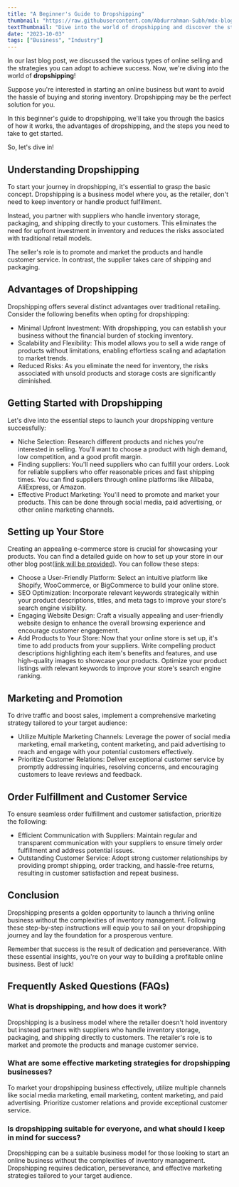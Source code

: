 ```yaml
---
title: "A Beginner's Guide to Dropshipping"
thumbnail: "https://raw.githubusercontent.com/Abdurrahman-Subh/mdx-blog/main/images/dropshipping-model.png"
textThumbnail: "Dive into the world of dropshipping and discover the steps to kickstart your online business journey without the hassle of inventory management."
date: "2023-10-03"
tags: ["Business", "Industry"]
---
```


<CustomImage
  src="https://raw.githubusercontent.com/Abdurrahman-Subh/mdx-blog/main/images/dropshipping-model.png"
  alt="Advantages of Dropshipping"
/>

In our last blog post, we discussed the various types of online selling and the strategies you can adopt to achieve success. Now, we're diving into the world of **dropshipping**!

Suppose you're interested in starting an online business but want to avoid the hassle of buying and storing inventory. Dropshipping may be the perfect solution for you.

In this beginner's guide to dropshipping, we'll take you through the basics of how it works, the advantages of dropshipping, and the steps you need to take to get started.

So, let's dive in!

## Understanding Dropshipping

To start your journey in dropshipping, it's essential to grasp the basic concept. Dropshipping is a business model where you, as the retailer, don't need to keep inventory or handle product fulfillment.

Instead, you partner with suppliers who handle inventory storage, packaging, and shipping directly to your customers. This eliminates the need for upfront investment in inventory and reduces the risks associated with traditional retail models.

The seller's role is to promote and market the products and handle customer service. In contrast, the supplier takes care of shipping and packaging.

## Advantages of Dropshipping

Dropshipping offers several distinct advantages over traditional retailing. Consider the following benefits when opting for dropshipping:

- Minimal Upfront Investment: With dropshipping, you can establish your business without the financial burden of stocking inventory.
- Scalability and Flexibility: This model allows you to sell a wide range of products without limitations, enabling effortless scaling and adaptation to market trends.
- Reduced Risks: As you eliminate the need for inventory, the risks associated with unsold products and storage costs are significantly diminished.

## Getting Started with Dropshipping

Let's dive into the essential steps to launch your dropshipping venture successfully:

- Niche Selection: Research different products and niches you're interested in selling. You'll want to choose a product with high demand, low competition, and a good profit margin.
- Finding suppliers: You'll need suppliers who can fulfill your orders. Look for reliable suppliers who offer reasonable prices and fast shipping times. You can find suppliers through online platforms like Alibaba, AliExpress, or Amazon.
- Effective Product Marketing: You'll need to promote and market your products. This can be done through social media, paid advertising, or other online marketing channels.

## Setting up Your Store

<CustomImage
  src="https://raw.githubusercontent.com/Abdurrahman-Subh/mdx-blog/main/images/setting-up-store.png"
  alt="Setting up Your Store"
/>

Creating an appealing e-commerce store is crucial for showcasing your products. You can find a detailed guide on how to set up your store in our other blog post([link will be provided](#)). You can follow these steps:

- Choose a User-Friendly Platform: Select an intuitive platform like Shopify, WooCommerce, or BigCommerce to build your online store.
- SEO Optimization: Incorporate relevant keywords strategically within your product descriptions, titles, and meta tags to improve your store's search engine visibility.
- Engaging Website Design: Craft a visually appealing and user-friendly website design to enhance the overall browsing experience and encourage customer engagement.
- Add Products to Your Store: Now that your online store is set up, it's time to add products from your suppliers. Write compelling product descriptions highlighting each item's benefits and features, and use high-quality images to showcase your products. Optimize your product listings with relevant keywords to improve your store's search engine ranking.

## Marketing and Promotion

<CustomImage
  src="https://raw.githubusercontent.com/Abdurrahman-Subh/mdx-blog/main/images/marketing-promotion.png"
  alt="Marketing and Promotion"
/>

To drive traffic and boost sales, implement a comprehensive marketing strategy tailored to your target audience:

- Utilize Multiple Marketing Channels: Leverage the power of social media marketing, email marketing, content marketing, and paid advertising to reach and engage with your potential customers effectively.
- Prioritize Customer Relations: Deliver exceptional customer service by promptly addressing inquiries, resolving concerns, and encouraging customers to leave reviews and feedback.

## Order Fulfillment and Customer Service

To ensure seamless order fulfillment and customer satisfaction, prioritize the following:

- Efficient Communication with Suppliers: Maintain regular and transparent communication with your suppliers to ensure timely order fulfillment and address potential issues.
- Outstanding Customer Service: Adopt strong customer relationships by providing prompt shipping, order tracking, and hassle-free returns, resulting in customer satisfaction and repeat business.

## Conclusion

Dropshipping presents a golden opportunity to launch a thriving online business without the complexities of inventory management. Following these step-by-step instructions will equip you to sail on your dropshipping journey and lay the foundation for a prosperous venture.

Remember that success is the result of dedication and perseverance. With these essential insights, you're on your way to building a profitable online business. Best of luck!

## Frequently Asked Questions (FAQs)

### What is dropshipping, and how does it work?

Dropshipping is a business model where the retailer doesn't hold inventory but instead partners with suppliers who handle inventory storage, packaging, and shipping directly to customers. The retailer's role is to market and promote the products and manage customer service.

### What are some effective marketing strategies for dropshipping businesses?

To market your dropshipping business effectively, utilize multiple channels like social media marketing, email marketing, content marketing, and paid advertising. Prioritize customer relations and provide exceptional customer service.

### Is dropshipping suitable for everyone, and what should I keep in mind for success?

Dropshipping can be a suitable business model for those looking to start an online business without the complexities of inventory management. Dropshipping requires dedication, perseverance, and effective marketing strategies tailored to your target audience.
